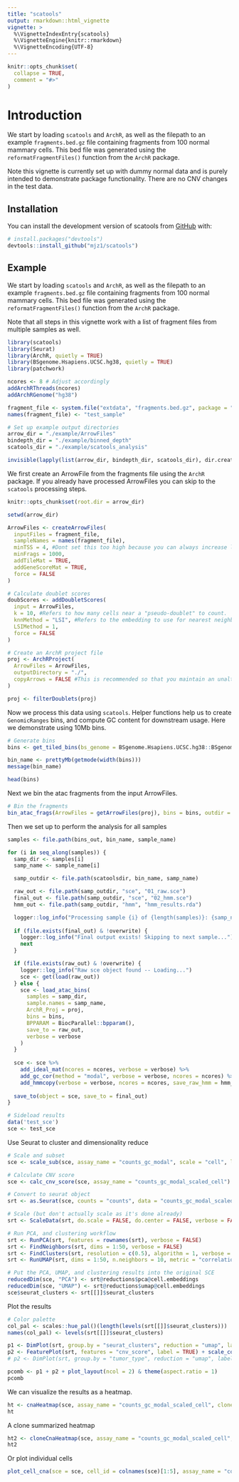 ```yaml
---
title: "scatools"
output: rmarkdown::html_vignette
vignette: >
  %\VignetteIndexEntry{scatools}
  %\VignetteEngine{knitr::rmarkdown}
  %\VignetteEncoding{UTF-8}
---
```


```r
knitr::opts_chunk$set(
  collapse = TRUE,
  comment = "#>"
)
```

# Introduction
We start by loading `scatools` and `ArchR`, as well as the filepath to an example `fragments.bed.gz` file containing fragments from 100 normal mammary cells. This bed file was generated using the `reformatFragmentFiles()` function from the `ArchR` package.

Note this vignette is currently set up with dummy normal data and is purely intended to demonstrate package functionality. There are no CNV changes in the test data.

## Installation

You can install the development version of scatools from [GitHub](https://github.com/) with:

``` r
# install.packages("devtools")
devtools::install_github("mjz1/scatools")
```

## Example

We start by loading `scatools` and `ArchR`, as well as the filepath to an example `fragments.bed.gz` file containing fragments from 100 normal mammary cells. This bed file was generated using the `reformatFragmentFiles()` function from the `ArchR` package.

Note that all steps in this vignette work with a list of fragment files from multiple samples as well.
```r
library(scatools)
library(Seurat)
library(ArchR, quietly = TRUE)
library(BSgenome.Hsapiens.UCSC.hg38, quietly = TRUE)
library(patchwork)
```


```r
ncores <- 8 # Adjust accordingly
addArchRThreads(ncores)
addArchRGenome("hg38")

fragment_file <- system.file("extdata", "fragments.bed.gz", package = "scatools")
names(fragment_file) <- "test_sample"

# Set up example output directories
arrow_dir = "./example/ArrowFiles"
bindepth_dir = "./example/binned_depth"
scatools_dir = "./example/scatools_analysis"

invisible(lapply(list(arrow_dir, bindepth_dir, scatools_dir), dir.create, showWarnings = FALSE, recursive = TRUE))
```


We first create an ArrowFile from the fragments file using the `ArchR` package. If you already have processed ArrowFiles you can skip to the `scatools` processing steps.
```r
knitr::opts_chunk$set(root.dir = arrow_dir)

setwd(arrow_dir)

ArrowFiles <- createArrowFiles(
  inputFiles = fragment_file,
  sampleNames = names(fragment_file),
  minTSS = 4, #Dont set this too high because you can always increase later
  minFrags = 1000,
  addTileMat = TRUE,
  addGeneScoreMat = TRUE,
  force = FALSE
)

# Calculate doublet scores
doubScores <- addDoubletScores(
  input = ArrowFiles,
  k = 10, #Refers to how many cells near a "pseudo-doublet" to count.
  knnMethod = "LSI", #Refers to the embedding to use for nearest neighbor search.
  LSIMethod = 1,
  force = FALSE
)

# Create an ArchR project file
proj <- ArchRProject(
  ArrowFiles = ArrowFiles,
  outputDirectory = "./",
  copyArrows = FALSE #This is recommended so that you maintain an unaltered copy for later usage.
)

proj <- filterDoublets(proj)
```

Now we process this data using `scatools`. Helper functions help us to create `GenomicRanges` bins, and compute GC content for downstream usage. Here we demonstrate using 10Mb bins.
```r
# Generate bins
bins <- get_tiled_bins(bs_genome = BSgenome.Hsapiens.UCSC.hg38::BSgenome.Hsapiens.UCSC.hg38, tilewidth = 1e7)

bin_name <- prettyMb(getmode(width(bins)))
message(bin_name)

head(bins)
```

Next we bin the atac fragments from the input ArrowFiles.
```r
# Bin the fragments
bin_atac_frags(ArrowFiles = getArrowFiles(proj), bins = bins, outdir = bindepth_dir, ncores = ncores, overwrite = FALSE, return_mat = FALSE)
```

Then we set up to perform the analysis for all samples
```r
samples <- file.path(bins_out, bin_name, sample_name)

for (i in seq_along(samples)) {
  samp_dir <- samples[i]
  samp_name <- sample_name[i]

  samp_outdir <- file.path(scatoolsdir, bin_name, samp_name)

  raw_out <- file.path(samp_outdir, "sce", "01_raw.sce")
  final_out <- file.path(samp_outdir, "sce", "02_hmm.sce")
  hmm_out <- file.path(samp_outdir, "hmm", "hmm_results.rda")

  logger::log_info("Processing sample {i} of {length(samples)}: {samp_name}")
  
  if (file.exists(final_out) & !overwrite) {
    logger::log_info("Final output exists! Skipping to next sample...")
    next
  }

  if (file.exists(raw_out) & !overwrite) {
    logger::log_info("Raw sce object found -- Loading...")
    sce <- get(load(raw_out))
  } else {
    sce <- load_atac_bins(
      samples = samp_dir,
      sample.names = samp_name,
      ArchR_Proj = proj,
      bins = bins,
      BPPARAM = BiocParallel::bpparam(),
      save_to = raw_out,
      verbose = verbose
    )
  }
  
  sce <- sce %>%
    add_ideal_mat(ncores = ncores, verbose = verbose) %>%
    add_gc_cor(method = "modal", verbose = verbose, ncores = ncores) %>%
    add_hmmcopy(verbose = verbose, ncores = ncores, save_raw_hmm = hmm_out)
  
  save_to(object = sce, save_to = final_out)
}
```


```r
# Sideload results
data('test_sce')
sce <- test_sce
```

Use Seurat to cluster and dimensionality reduce
```r
# Scale and subset
sce <- scale_sub(sce, assay_name = "counts_gc_modal", scale = "cell", log2 = TRUE)

# Calculate CNV score
sce <- calc_cnv_score(sce, assay_name = "counts_gc_modal_scaled_cell")

# Convert to seurat object
srt <- as.Seurat(sce, counts = "counts", data = "counts_gc_modal_scaled_cell")

# Scale (but don't actually scale as it's done already)
srt <- ScaleData(srt, do.scale = FALSE, do.center = FALSE, verbose = FALSE)

# Run PCA, and clustering workflow
srt <- RunPCA(srt, features = rownames(srt), verbose = FALSE)
srt <- FindNeighbors(srt, dims = 1:50, verbose = FALSE)
srt <- FindClusters(srt, resolution = c(0.5), algorithm = 1, verbose = FALSE)
srt <- RunUMAP(srt, dims = 1:50, n.neighbors = 10, metric = "correlation", verbose = FALSE)

# Put the PCA, UMAP, and clustering results into the original SCE
reducedDim(sce, "PCA") <- srt@reductions$pca@cell.embeddings
reducedDim(sce, "UMAP") <- srt@reductions$umap@cell.embeddings
sce$seurat_clusters <- srt[[]]$seurat_clusters
```

Plot the results
```r
# Color palette
col_pal <- scales::hue_pal()(length(levels(srt[[]]$seurat_clusters)))
names(col_pal) <- levels(srt[[]]$seurat_clusters)

p1 <- DimPlot(srt, group.by = "seurat_clusters", reduction = "umap", label = TRUE) + scale_color_manual(values = col_pal) + NoLegend()
p2 <- FeaturePlot(srt, features = "cnv_score", label = TRUE) + scale_color_viridis_c()
# p2 <- DimPlot(srt, group.by = "tumor_type", reduction = "umap", label = FALSE) + scale_color_colorblind()

pcomb <- p1 + p2 + plot_layout(ncol = 2) & theme(aspect.ratio = 1)
pcomb
```



We can visualize the results as a heatmap.
```r
ht <- cnaHeatmap(sce, assay_name = "counts_gc_modal_scaled_cell", clone_name = "seurat_clusters", legend_name = "cell scaled", col_clones = col_pal, border = TRUE)
ht
```

A clone summarized heatmap
```r
ht2 <- cloneCnaHeatmap(sce, assay_name = "counts_gc_modal_scaled_cell", clone_name = "seurat_clusters", legend_name = "clone avg", col_clones = col_pal)$plot
ht2
```


Or plot individual cells
```r
plot_cell_cna(sce = sce, cell_id = colnames(sce)[1:5], assay_name = "counts_gc_modal_scaled_cell")
```
